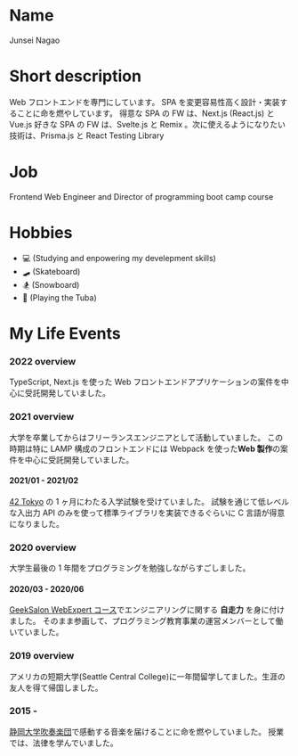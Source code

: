 # Name

Junsei Nagao

# Short description

Web フロントエンドを専門にしています。 SPA を変更容易性高く設計・実装することに命を燃やしています。 得意な SPA の FW は、Next.js (React.js) と Vue.js 好きな SPA の FW は、Svelte.js と Remix 。次に使えるようになりたい技術は、Prisma.js と React Testing Library

# Job

Frontend Web Engineer and Director of programming boot camp course

# Hobbies

- 💻 (Studying and enpowering my develepment skills)
- 🛹 (Skateboard)
- 🏂 (Snowboard)
- 🎺 (Playing the Tuba)

# My Life Events

### 2022 overview

TypeScript, Next.js を使った Web フロントエンドアプリケーションの案件を中心に受託開発していました。

### 2021 overview

大学を卒業してからはフリーランスエンジニアとして活動していました。
この時期は特に LAMP 構成のフロントエンドには Webpack を使った**Web 製作**の案件を中心に受託開発していました。

#### 2021/01 - 2021/02

[42 Tokyo](https://42tokyo.jp/) の 1 ヶ月にわたる入学試験を受けていました。
試験を通じて低レベルな入出力 API のみを使って標準ライブラリを実装できるぐらいに C 言語が得意になりました。

### 2020 overview

大学生最後の 1 年間をプログラミングを勉強しながらすごしました。

#### 2020/03 - 2020/06

[GeekSalon WebExpert コース](https://geek-salon.com/webex)でエンジニアリングに関する **自走力** を身に付けました。
そのまま参画して、プログラミング教育事業の運営メンバーとして働いていました。

### 2019 overview

アメリカの短期大学(Seattle Central College)に一年間留学してました。生涯の友人を得て帰国しました。

### 2015 -

[静岡大学吹奏楽団](https://shizuoka-windorchestra.com/)で感動する音楽を届けることに命を燃やしていました。
授業では、法律を学んでいました。
